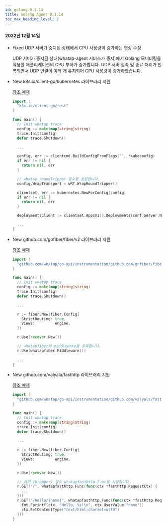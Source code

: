 ```yaml
---
id: golang-0.1.14
title: Golang Agent 0.1.14
toc_max_heading_level: 2
---
```



#### 2022년 12월 14일

-   <Status>Fixed</Status> UDP 서버가 중지된 상태에서 CPU 사용량이 증가하는 현상 수정

    UDP 서버가 중지된 상태(whatap-agent 서비스가 중지)에서 Golang 모니터링을 적용한 애플리케이션의 CPU 부하가 증가합니다. UDP 서버 접속 및 종료 처리가 반복되면서 UDP 연결이 여러 개 유지되어 CPU 사용량이 증가하였습니다.

-   <Status>New</Status> k8s.io/client-go/kubernetes 라이브러리 지원

    [참조 예제](https://github.com/whatap/go-api-example/tree/main/k8s.io/client-go/kubernetes)

    ```go title='golang'
    import (
      "k8s.io/client-go/rest"
    )

    func main() {
      // Init whatap trace
      config := make(map[string]string)
      trace.Init(config)
      defer trace.Shutdown()

      ...

      config, err := clientcmd.BuildConfigFromFlags("", *kubeconfig)
      if err != nil {
        return nil, err
      }

      // whatap roundTripper 함수를 설정합니다. 
      config.WrapTransport = wRT.WrapRoundTripper()

      clientset, err := kubernetes.NewForConfig(config)
      if err != nil {
        return nil, err
      }

      deploymentsClient := clientset.AppsV1().Deployments(conf.Server.Namespace)

      ...
    }
    ```

-   <Status>New</Status> github.com/gofiber/fiber/v2 라이브러리 지원

    [참조 예제](https://github.com/whatap/go-api-example/tree/main/github.com/gofiber/fiber)

    ```go title='golang'
    import (
      "github.com/whatap/go-api/instrumentation/github.com/gofiber/fiber/v2/whatapfiber"
    )

    func main() {
      // Init whatap trace
      config := make(map[string]string)
      trace.Init(config)
      defer trace.Shutdown()

      ...

      r := fiber.New(fiber.Config{
        StrictRouting: true,
        Views:         engine,
      })

      r.Use(recover.New())

      // whatapfiber의 middleware를 등록합니다.
      r.Use(whatapfiber.Middleware())
      
      ...
    }
    ```

-   <Status>New</Status> github.com/valyala/fasthttp 라이브러리 지원

    [참조 예제](https://github.com/whatap/go-api-example/tree/main/github.com/valyala/fasthttp)

    ```go title='golang'
    import (
      "github.com/whatap/go-api/instrumentation/github.com/valyala/fasthttp/whatapfasthttp"
    )

    func main() {
      // Init whatap trace
      config := make(map[string]string)
      trace.Init(config)
      defer trace.Shutdown()

      ...
        
      r := fiber.New(fiber.Config{
        StrictRouting: true,
        Views:         engine,
      })

      r.Use(recover.New())

      // 래퍼 (Wrapper) 함수 whatapfasthttp.Func을 사용합니다. 
      r.GET("/", whatapfasthttp.Func(func(ctx *fasthttp.RequestCtx) {
        ...
      }))
      r.GET("/hello/{name}", whatapfasthttp.Func(func(ctx *fasthttp.RequestCtx) {
        fmt.Fprintf(ctx, "Hello, %s!\n", ctx.UserValue("name"))
        ctx.SetContentType("text/html;charset=utf8")
      }))
    }
    ```
